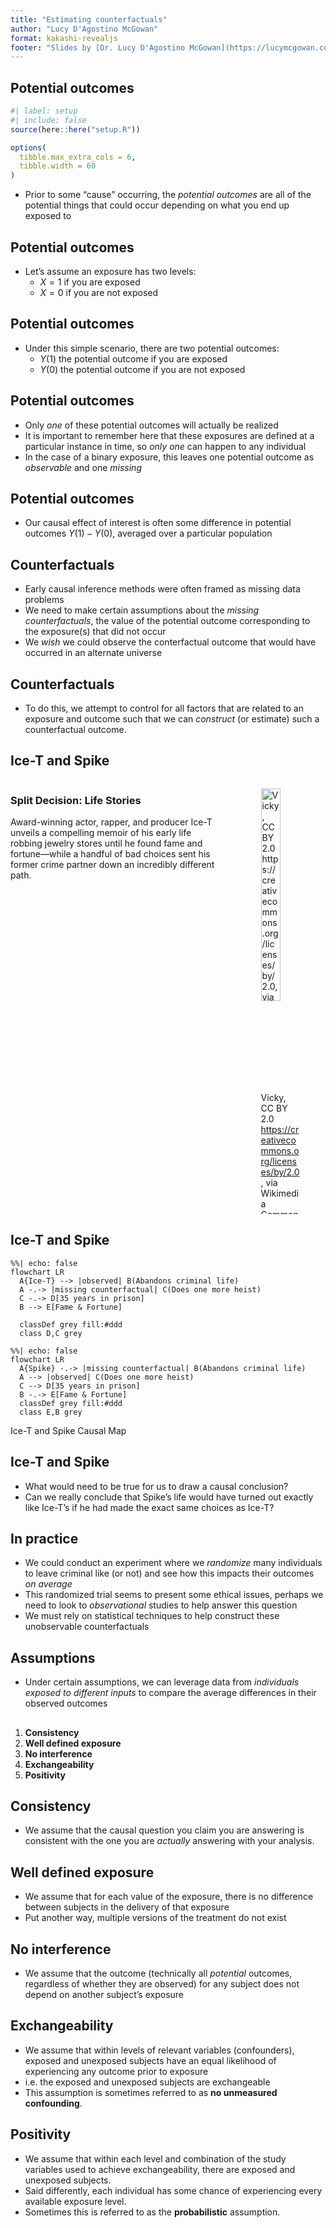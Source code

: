 ```yaml
---
title: "Estimating counterfactuals"
author: "Lucy D'Agostino McGowan"
format: kakashi-revealjs
footer: "Slides by [Dr. Lucy D'Agostino McGowan](https://lucymcgowan.com)"
---
```



## Potential outcomes

```r
#| label: setup
#| include: false
source(here::here("setup.R"))

options(
  tibble.max_extra_cols = 6, 
  tibble.width = 60
)

```

* Prior to some "cause" occurring, the *potential outcomes* are all of the potential things that could occur depending on what you end up exposed to

## Potential outcomes

* Let's assume an exposure has two levels:
    - $X=1$ if you are exposed
    - $X=0$ if you are not exposed
    
## Potential outcomes

* Under this simple scenario, there are two potential outcomes:
    -   $Y(1)$ the potential outcome if you are exposed
    -   $Y(0)$ the potential outcome if you are not exposed
    
## Potential outcomes

* Only *one* of these potential outcomes will actually be realized
* It is important to remember here that these exposures are defined at a particular instance in time, so *only one* can happen to any individual
* In the case of a binary exposure, this leaves one potential outcome as *observable* and one *missing*

## Potential outcomes

* Our causal effect of interest is often some difference in potential outcomes $Y(1) - Y(0)$, averaged over a particular population

## Counterfactuals

* Early causal inference methods were often framed as missing data problems
* We need to make certain assumptions about the *missing counterfactuals*, the value of the potential outcome corresponding to the exposure(s) that did not occur
* We *wish* we could observe the conterfactual outcome that would have occurred in an alternate universe

## Counterfactuals

* To do this, we attempt to control for all factors that are related to an exposure and outcome such that we can *construct* (or estimate) such a counterfactual outcome.

## Ice-T and Spike

:::: columns

::: column
### **Split Decision: Life Stories**

Award-winning actor, rapper, and producer Ice-T unveils a compelling memoir of his early life robbing jewelry stores until he found fame and fortune---while a handful of bad choices sent his former crime partner down an incredibly different path.
:::

::: column
::: smaller
![Vicky, CC BY 2.0 <https://creativecommons.org/licenses/by/2.0>, via Wikimedia Commons](images/ice-t.jpg){width="70%"}
:::
:::
::::

## Ice-T and Spike

::: {#tbl-causal-map layout-ncol=1}

```mermaid
%%| echo: false
flowchart LR
  A{Ice-T} --> |observed| B(Abandons criminal life)
  A -.-> |missing counterfactual| C(Does one more heist)
  C -.-> D[35 years in prison]
  B --> E[Fame & Fortune]
  
  classDef grey fill:#ddd
  class D,C grey
```

```mermaid
%%| echo: false
flowchart LR
  A{Spike} -.-> |missing counterfactual| B(Abandons criminal life)
  A --> |observed| C(Does one more heist)
  C --> D[35 years in prison]
  B -.-> E[Fame & Fortune]
  classDef grey fill:#ddd
  class E,B grey
```

Ice-T and Spike Causal Map
:::

## Ice-T and Spike

* What would need to be true for us to draw a causal conclusion?
* Can we really conclude that Spike's life would have turned out exactly like Ice-T's if he had made the exact same choices as Ice-T?


## In practice

::: small
* We could conduct an experiment where we *randomize* many individuals to leave criminal like (or not) and see how this impacts their outcomes *on average* 
* This randomized trial seems to present some ethical issues, perhaps we need to look to *observational* studies to help answer this question
* We must rely on statistical techniques to help construct these unobservable counterfactuals
:::

## Assumptions

* Under certain assumptions, we can leverage data from *individuals exposed to different inputs* to compare the average differences in their observed outcomes

## {background-color="#23373B"}


1. **Consistency**
2. **Well defined exposure**
3. **No interference**
4. **Exchangeability**
5. **Positivity**


## Consistency

* We assume that the causal question you claim you are answering is consistent with the one you are *actually* answering with your analysis.

## Well defined exposure

* We assume that for each value of the exposure, there is no difference between subjects in the delivery of that exposure
* Put another way, multiple versions of the treatment do not exist

## No interference

* We assume that the outcome (technically all *potential* outcomes, regardless of whether they are observed) for any subject does not depend on another subject's exposure

## Exchangeability

* We assume that within levels of relevant variables (confounders), exposed and unexposed subjects have an equal likelihood of experiencing any outcome prior to exposure
* i.e. the exposed and unexposed subjects are exchangeable
* This assumption is sometimes referred to as **no unmeasured confounding**.

## Positivity

* We assume that within each level and combination of the study variables used to achieve exchangeability, there are exposed and unexposed subjects. 
* Said differently, each individual has some chance of experiencing every available exposure level.
* Sometimes this is referred to as the **probabilistic** assumption.


